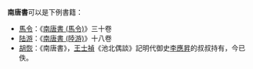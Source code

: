 '''南唐書'''可以是下例書籍：

*[[馬令|馬令]]：《[[南唐書_(馬令)|南唐書 (馬令)]]》三十卷
*[[陆游|陆游]]：《[[南唐書_(陸游)|南唐書 (陸游)]]》十八卷
*[[胡恢|胡恢]]：《南唐書》，[[王士禎|王士禎]]《池北偶談》記明代御史[[李應昇|李應昇]]的叔叔持有，今已佚。
{{disambig|Cat=三字作品消歧义}}